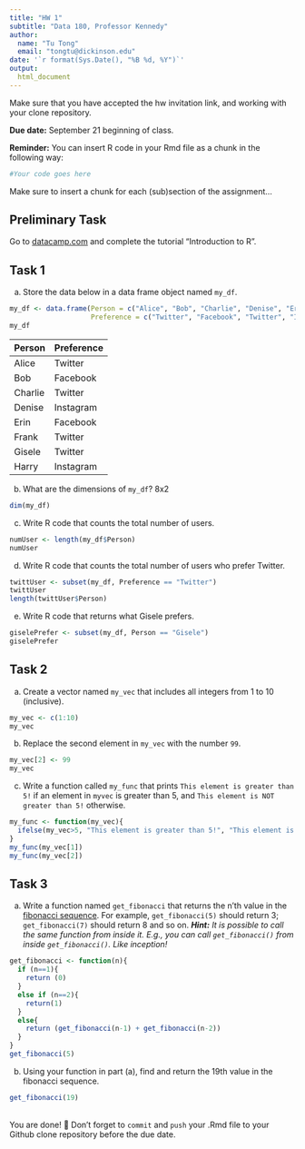 ```yaml
---
title: "HW 1"
subtitle: "Data 180, Professor Kennedy"
author: 
  name: "Tu Tong"
  email: "tongtu@dickinson.edu"
date: '`r format(Sys.Date(), "%B %d, %Y")`'
output: 
  html_document
---
```

Make sure that you have accepted the hw invitation link, and working with your clone repository.

**Due date:** September 21 beginning of class.

**Reminder:** You can insert R code in your Rmd file as a chunk in the following way:
```r
#Your code goes here
```
Make sure to insert a chunk for each (sub)section of the assignment...

## Preliminary Task
Go to [datacamp.com](https://datacamp.com) and complete the tutorial "Introduction to R".


## Task 1
a) Store the data below in a data frame object named `my_df`.
```r
my_df <- data.frame(Person = c("Alice", "Bob", "Charlie", "Denise", "Erin", "Frank", "Gisele", "Harry"),
                    Preference = c("Twitter", "Facebook", "Twitter", "Instagram", "Facebook", "Twitter", "Twitter", "Instagram"))
my_df
```

|Person | Preference|
|:------|:----------|
|Alice | Twitter |
| Bob | Facebook |
| Charlie | Twitter |
| Denise | Instagram |
| Erin | Facebook |
| Frank | Twitter |
| Gisele | Twitter |
| Harry | Instagram |

b) What are the dimensions of `my_df`? 8x2
```r
dim(my_df)
```
c) Write R code that counts the total number of users.
```r
numUser <- length(my_df$Person)
numUser
```
d) Write R code that counts the total number of users who prefer Twitter.
```r
twittUser <- subset(my_df, Preference == "Twitter")
twittUser
length(twittUser$Person)
```
e) Write R code that returns what Gisele prefers.
```r
giselePrefer <- subset(my_df, Person == "Gisele")
giselePrefer
```
## Task 2
a) Create a vector named `my_vec` that includes all integers from 1 to 10 (inclusive).

```r
my_vec <- c(1:10)
my_vec
```
b) Replace the second element in `my_vec` with the number `99`.

```r
my_vec[2] <- 99
my_vec
```
c) Write a function called `my_func` that prints `This element is greater than 5!` if an element in `myvec` is greater than 5, and `This element is NOT greater than 5!` otherwise.

```r
my_func <- function(my_vec){
  ifelse(my_vec>5, "This element is greater than 5!", "This element is NOT greater than 5!")
}
my_func(my_vec[1])
my_func(my_vec[2])
```
## Task 3
a. Write a function named `get_fibonacci` that returns the n'th value in the [fibonacci sequence](https://www.mathsisfun.com/numbers/fibonacci-sequence.html). For example, `get_fibonacci(5)` should return 3; `get_fibonacci(7)` should return 8 and so on. ***Hint:** It is possible to call the same function from inside it. E.g., you can call `get_fibonacci()` from inside `get_fibonacci()`. Like inception!*
```r
get_fibonacci <- function(n){
  if (n==1){
    return (0)
  }
  else if (n==2){
    return(1)
  }
  else{
    return (get_fibonacci(n-1) + get_fibonacci(n-2))
  }
}
get_fibonacci(5)
```
b. Using your function in part (a), find and return the 19th value in the fibonacci sequence.
```r
get_fibonacci(19)
```
<br>
You are done! 🏁 Don't forget to `commit` and `push` your .Rmd file to your Github clone repository before the due date.
<br>

